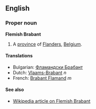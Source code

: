 ==English==
===Proper noun===
'''Flemish Brabant'''

#A [[province]] of [[Flanders]], [[Belgium]].

====Translations====

*Bulgarian: [[Фламандски Брабант]]
*Dutch: [[Vlaams-Brabant]] ''n''
*French: [[Brabant Flamand]] ''m''

====See also====
*[[en:Flemish_Brabant|Wikipedia article on Flemish Brabant]]